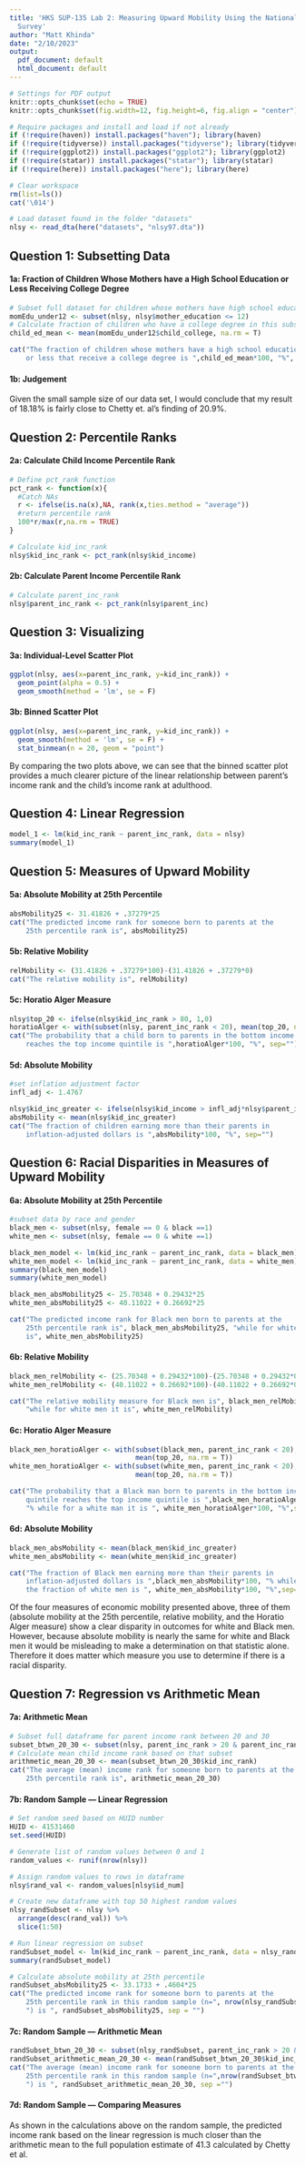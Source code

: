 ```yaml
---
title: 'HKS SUP-135 Lab 2: Measuring Upward Mobility Using the National Longitudinal
  Survey'
author: "Matt Khinda"
date: "2/10/2023"
output:
  pdf_document: default
  html_document: default
---
```


```r
# Settings for PDF output
knitr::opts_chunk$set(echo = TRUE) 
knitr::opts_chunk$set(fig.width=12, fig.height=6, fig.align = "center") 

# Require packages and install and load if not already
if (!require(haven)) install.packages("haven"); library(haven)
if (!require(tidyverse)) install.packages("tidyverse"); library(tidyverse)
if (!require(ggplot2)) install.packages("ggplot2"); library(ggplot2)
if (!require(statar)) install.packages("statar"); library(statar)
if (!require(here)) install.packages("here"); library(here)

# Clear workspace
rm(list=ls())
cat('\014')
```

```r
# Load dataset found in the folder "datasets" 
nlsy <- read_dta(here("datasets", "nlsy97.dta"))
```
## Question 1: Subsetting Data

#### 1a: Fraction of Children Whose Mothers have a High School Education or Less Receiving College Degree

```r
# Subset full dataset for children whose mothers have high school education or less
momEdu_under12 <- subset(nlsy, nlsy$mother_education <= 12)
# Calculate fraction of children who have a college degree in this subset 
child_ed_mean <- mean(momEdu_under12$child_college, na.rm = T)

cat("The fraction of children whose mothers have a high school education 
    or less that receive a college degree is ",child_ed_mean*100, "%", sep="")
```

#### 1b: Judgement 

Given the small sample size of our data set, I would conclude that my result of 18.18% is fairly close to Chetty et. al's finding of 20.9%. 


## Question 2: Percentile Ranks

#### 2a: Calculate Child Income Percentile Rank

```r
# Define pct_rank function
pct_rank <- function(x){
  #Catch NAs
  r <- ifelse(is.na(x),NA, rank(x,ties.method = "average"))
  #return percentile rank
  100*r/max(r,na.rm = TRUE)
}

# Calculate kid_inc_rank 
nlsy$kid_inc_rank <- pct_rank(nlsy$kid_income)
```

#### 2b: Calculate Parent Income Percentile Rank

```r
# Calculate parent_inc_rank 
nlsy$parent_inc_rank <- pct_rank(nlsy$parent_inc)
```


## Question 3: Visualizing

#### 3a: Individual-Level Scatter Plot

```r
ggplot(nlsy, aes(x=parent_inc_rank, y=kid_inc_rank)) +
  geom_point(alpha = 0.5) +
  geom_smooth(method = 'lm', se = F)
```

#### 3b: Binned Scatter Plot

```r
ggplot(nlsy, aes(x=parent_inc_rank, y=kid_inc_rank)) +
  geom_smooth(method = 'lm', se = F) +
  stat_binmean(n = 20, geom = "point")
```
By comparing the two plots above, we can see that the binned scatter plot provides a much clearer picture of the linear relationship between parent's income rank and the child's income rank at adulthood. 



## Question 4: Linear Regression

```r
model_1 <- lm(kid_inc_rank ~ parent_inc_rank, data = nlsy)
summary(model_1)
```

## Question 5: Measures of Upward Mobility

#### 5a: Absolute Mobility at 25th Percentile

```r
absMobility25 <- 31.41826 + .37279*25
cat("The predicted income rank for someone born to parents at the 
    25th percentile rank is", absMobility25)
```

#### 5b: Relative Mobility

```r
relMobility <- (31.41826 + .37279*100)-(31.41826 + .37279*0)
cat("The relative mobility is", relMobility)
```

#### 5c: Horatio Alger Measure

```r
nlsy$top_20 <- ifelse(nlsy$kid_inc_rank > 80, 1,0)
horatioAlger <- with(subset(nlsy, parent_inc_rank < 20), mean(top_20, na.rm = T))
cat("The probability that a child born to parents in the bottom income quintile 
    reaches the top income quintile is ",horatioAlger*100, "%", sep="")
```


#### 5d: Absolute Mobility

```r
#set inflation adjustment factor
infl_adj <- 1.4767

nlsy$kid_inc_greater <- ifelse(nlsy$kid_income > infl_adj*nlsy$parent_inc, 1, 0)
absMobility <- mean(nlsy$kid_inc_greater)
cat("The fraction of children earning more than their parents in 
    inflation-adjusted dollars is ",absMobility*100, "%", sep="")

```


## Question 6: Racial Disparities in Measures of Upward Mobility

#### 6a: Absolute Mobility at 25th Percentile

```r
#subset data by race and gender
black_men <- subset(nlsy, female == 0 & black ==1)
white_men <- subset(nlsy, female == 0 & white ==1)

black_men_model <- lm(kid_inc_rank ~ parent_inc_rank, data = black_men)
white_men_model <- lm(kid_inc_rank ~ parent_inc_rank, data = white_men)
summary(black_men_model)
summary(white_men_model)

black_men_absMobility25 <- 25.70348 + 0.29432*25
white_men_absMobility25 <- 40.11022 + 0.26692*25

cat("The predicted income rank for Black men born to parents at the 
    25th percentile rank is", black_men_absMobility25, "while for white men it 
    is", white_men_absMobility25)
```

#### 6b: Relative Mobility

```r
black_men_relMobility <- (25.70348 + 0.29432*100)-(25.70348 + 0.29432*0)
white_men_relMobility <- (40.11022 + 0.26692*100)-(40.11022 + 0.26692*0)

cat("The relative mobility measure for Black men is", black_men_relMobility, 
    "while for white men it is", white_men_relMobility)
```

#### 6c: Horatio Alger Measure

```r
black_men_horatioAlger <- with(subset(black_men, parent_inc_rank < 20), 
                               mean(top_20, na.rm = T))
white_men_horatioAlger <- with(subset(white_men, parent_inc_rank < 20), 
                               mean(top_20, na.rm = T))

cat("The probability that a Black man born to parents in the bottom income 
    quintile reaches the top income quintile is ",black_men_horatioAlger*100, 
    "% while for a white man it is ", white_men_horatioAlger*100, "%",sep="")
```


#### 6d: Absolute Mobility

```r
black_men_absMobility <- mean(black_men$kid_inc_greater)
white_men_absMobility <- mean(white_men$kid_inc_greater)

cat("The fraction of Black men earning more than their parents in 
    inflation-adjusted dollars is ",black_men_absMobility*100, "% while 
    the fraction of white men is ", white_men_absMobility*100, "%",sep="")
```

Of the four measures of economic mobility presented above, three of them (absolute mobility at the 25th percentile, relative mobility, and the Horatio Alger measure) show a clear disparity in outcomes for white and Black men. However, because absolute mobility is nearly the same for white and Black men it would be misleading to make a determination on that statistic alone. Therefore it does matter which measure you use to determine if there is a racial disparity. 


## Question 7: Regression vs Arithmetic Mean

#### 7a: Arithmetic Mean

```r
# Subset full dataframe for parent income rank between 20 and 30
subset_btwn_20_30 <- subset(nlsy, parent_inc_rank > 20 & parent_inc_rank < 30)
# Calculate mean child income rank based on that subset
arithmetic_mean_20_30 <- mean(subset_btwn_20_30$kid_inc_rank)
cat("The average (mean) income rank for someone born to parents at the 
    25th percentile rank is", arithmetic_mean_20_30)
```

#### 7b: Random Sample — Linear Regression 

```r
# Set random seed based on HUID number
HUID <- 41531460
set.seed(HUID)

# Generate list of random values between 0 and 1
random_values <- runif(nrow(nlsy))

# Assign random values to rows in dataframe
nlsy$rand_val <- random_values[nlsy$id_num]

# Create new dataframe with top 50 highest random values
nlsy_randSubset <- nlsy %>%
  arrange(desc(rand_val)) %>%
  slice(1:50)

# Run linear regression on subset
randSubset_model <- lm(kid_inc_rank ~ parent_inc_rank, data = nlsy_randSubset)
summary(randSubset_model)

# Calculate absolute mobility at 25th percentile
randSubset_absMobility25 <- 33.1733 + .4604*25
cat("The predicted income rank for someone born to parents at the 
    25th percentile rank in this random sample (n=", nrow(nlsy_randSubset),
    ") is ", randSubset_absMobility25, sep = "")

```

#### 7c: Random Sample — Arithmetic Mean

```r
randSubset_btwn_20_30 <- subset(nlsy_randSubset, parent_inc_rank > 20 & parent_inc_rank < 30)
randSubset_arithmetic_mean_20_30 <- mean(randSubset_btwn_20_30$kid_inc_rank)
cat("The average (mean) income rank for someone born to parents at the 
    25th percentile rank in this random sample (n=",nrow(randSubset_btwn_20_30),
    ") is ", randSubset_arithmetic_mean_20_30, sep ="")

```

#### 7d: Random Sample — Comparing Measures

As shown in the calculations above on the random sample, the predicted income rank based on the linear regression is much closer than the arithmetic mean to the full population estimate of 41.3 calculated by Chetty et al. 




